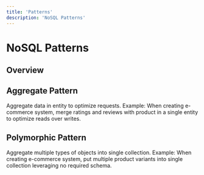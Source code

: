 ```yaml
---
title: 'Patterns'
description: 'NoSQL Patterns'
---
```


# NoSQL Patterns

## Overview

## Aggregate Pattern

<Aside type="tip">

Aggregate data in entity to optimize requests.
Example: When creating e-commerce system, merge ratings and reviews with product in a single entity to optimize reads over writes.

</Aside>

## Polymorphic Pattern

<Aside type="tip">

Aggregate multiple types of objects into single collection.
Example: When creating e-commerce system, put multiple product variants into single collection leveraging no required schema.

</Aside>